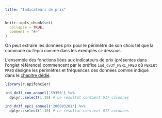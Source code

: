 ```yaml
---
title: "Indicateurs de prix"
---
```


```r
knitr::opts_chunk$set(
  collapse = TRUE,
  comment = "#>"
)
```

On peut extraire les données prix pour le périmètre de son choix tel que la commune ou l'epci comme dans les exemples ci-dessous.

L'ensemble des fonctions liées aux indicateurs de prix (présentes dans l'onglet référence) commencent par le préfixe `ind_dv3f_PERI_FREQ` où `PERI`et `FREQ` désigne les périmètres et fréquences des données comme indiqué dans le [chapitre dédié](https://rcadot.github.io/r.apifoncier/index.html#indicateurs-de-prix-acc%C3%A8s-libre).

```r
library(r.apifoncier)
```

```r
ind_dv3f_com_annuel('59350') %>% 
  dplyr::select(1:10) # Le résultat contient 617 colonnes
```

```r
ind_dv3f_epci_annuel('200093201') %>% 
  dplyr::select(1:10) # Le résultat contient 617 colonnes
```

